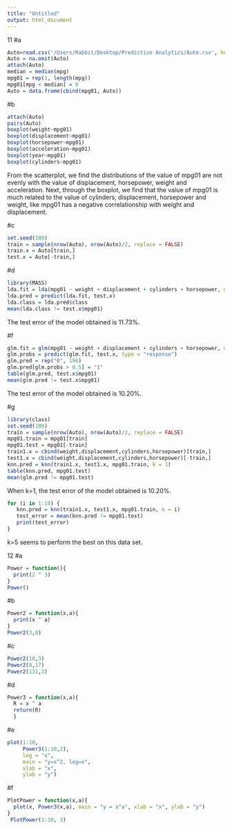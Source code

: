 ```yaml
---
title: "Untitled"
output: html_document
---
```

11
#a
```r
Auto=read.csv('/Users/Rabbit/Desktop/Predictive Analytics/Auto.csv', header=T,na.strings = "?")
Auto = na.omit(Auto)
attach(Auto)
median = median(mpg)
mpg01 = rep(1, length(mpg))
mpg01[mpg < median] = 0
Auto = data.frame(cbind(mpg01, Auto))
```

#b
```r
attach(Auto)
pairs(Auto)
boxplot(weight~mpg01)
boxplot(displacement~mpg01)
boxplot(horsepower~mpg01)
boxplot(acceleration~mpg01)
boxplot(year~mpg01)
boxplot(cylinders~mpg01)
```
From the scatterplot, we find the distributions of the value of mpg01 are not evenly with the value of displacement, horsepower, weight and acceleration.
Next, through the boxplot, we find that the value of mpg01 is much related to the value of cylinders, displacement, horsepower and weight, like mpg01 has a negative correlationship with weight and displacement.

#c
```r
set.seed(100)
train = sample(nrow(Auto), nrow(Auto)/2, replace = FALSE)
train.x = Auto[train,]
test.x = Auto[-train,]
```

#d
```r
library(MASS)
lda.fit = lda(mpg01 ~ weight + displacement + cylinders + horsepower, data = train.x)
lda.pred = predict(lda.fit, test.x)
lda.class = lda.pred$class
mean(lda.class != test.x$mpg01)
```
The test error of the model obtained is 11.73%.

#f
```r
glm.fit = glm(mpg01 ~ weight + displacement + cylinders + horsepower, data = train.x, family = binomial)
glm.probs = predict(glm.fit, test.x, type = "response")
glm.pred = rep("0", 196)
glm.pred[glm.probs > 0.5] = "1"
table(glm.pred, test.x$mpg01)
mean(glm.pred != test.x$mpg01)
```
The test error of the model obtained is 10.20%.

#g
```r
library(class)
set.seed(100)
train = sample(nrow(Auto), nrow(Auto)/2, replace = FALSE)
mpg01.train = mpg01[train]
mpg01.test = mpg01[-train]
train1.x = cbind(weight,displacement,cylinders,horsepower)[train,]
test1.x = cbind(weight,displacement,cylinders,horsepower)[-train,]
knn.pred = knn(train1.x, test1.x, mpg01.train, k = 1)
table(knn.pred, mpg01.test)
mean(glm.pred != mpg01.test)
```
When k=1, the test error of the model obtained is 10.20%.

```r
for (i in 1:10) {
   knn.pred = knn(train1.x, test1.x, mpg01.train, k = i)
   test_error = mean(knn.pred != mpg01.test)
   print(test_error)
}
```
k=5 seems to perform the best on this data set.

12
#a
```r
Power = function(){
  print(2 ^ 3)
}
Power()
```

#b
```r
Power2 = function(x,a){
  print(x ^ a)
}
Power2(3,8)
```

#c
```r
Power2(10,3)
Power2(8,17)
Power2(131,3)
```

#d
```r
Power3 = function(x,a){
  R = x ^ a
  return(R)
  }

```

#e
```r
plot(1:10, 
     Power3(1:10,2), 
     log = "x",
     main = "y=x^2, log=x", 
     xlab = "x", 
     ylab = "y")
```

#f
```r
PlotPower = function(x,a){
  plot(x, Power3(x,a), main = "y = x^a", xlab = "x", ylab = "y")
}
 PlotPower(1:10, 3)
```
















